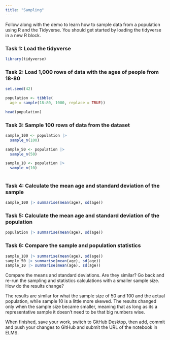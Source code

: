 ```yaml
---
title: "Sampling"
---
```


Follow along with the demo to learn how to sample data from a population using R and the Tidyverse. You should get started by loading the tidyverse in a new R block.

### Task 1: Load the tidyverse

```r
library(tidyverse)
```


### Task 2: Load 1,000 rows of data with the ages of people from 18-80

```r

set.seed(42)

population <- tibble(
  age = sample(18:80, 1000, replace = TRUE))

head(population)

```


### Task 3: Sample 100 rows of data from the dataset

```r

sample_100 <- population |>
  sample_n(100)

sample_50 <- population |>
  sample_n(50)

sample_10 <- population |>
  sample_n(10)
  
```


### Task 4: Calculate the mean age and standard deviation of the sample

```r
sample_100 |> summarise(mean(age), sd(age))

```


### Task 5: Calculate the mean age and standard deviation of the population

```r

population |> summarise(mean(age), sd(age))

```

### Task 6: Compare the sample and population statistics
```r

sample_100 |> summarise(mean(age), sd(age))
sample_50 |> summarise(mean(age), sd(age))
sample_10 |> summarise(mean(age), sd(age))

```

Compare the means and standard deviations. Are they similar? Go back and re-run the sampling and statistics calculations with a smaller sample size. How do the results change?

The results are similar for what the sample size of 50 and 100 and the actual population, while sample 10 is
a little more skewed. The results changed only when the sample size became smaller, meaning that 
as long as its a representative sample it doesn't need to be that big numbers wise.

When finished, save your work, switch to GitHub Desktop, then add, commit and push your changes to GitHub and submit the URL of the notebook in ELMS.
